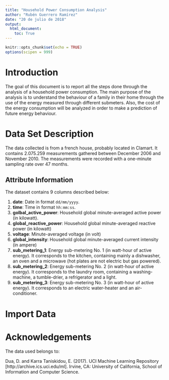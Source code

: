 ```yaml
---
title: "Household Power Consumption Analysis"
author: "Rubén Guerrero Ramírez"
date: "20 de julio de 2018"
output: 
  html_document:
    toc: True
---
```


```r
knitr::opts_chunk$set(echo = TRUE)
options(scipen = 999)
```

# Introduction

The goal of this document is to report all the steps done through the analysis of a household power consumption. 
The main purpose of the analysis is to understand the behaviour of a family in their home through the use of the energy measured through different submeters. Also, the cost of the energy consumption will be analyzed in order to make a prediction of future energy behaviour.  

# Data Set Description

The data collected is from a french house, probably located in Clamart. It contains 2.075.259 measurements gathered between December 2006 and November 2010. The measurements were recorded with a one-minute sampling rate over 47 months.

## Attribute Information

The dataset contains 9 columns described below:

 1. **date**: Date in format `dd/mm/yyyy`.
 2. **time**: Time in format `hh:mm:ss`.
 3. **golbal_active_power**: Household global minute-averaged active power (in kilowatt).
 4. **global_reactive_power**: Household global minute-averaged reactive power (in kilowatt) 
 5. **voltage**: Minute-averaged voltage (in volt) 
 6. **global_intensity**: Household global minute-averaged current intensity (in ampere) 
 7. **sub_metering_1**: Energy sub-metering No. 1 (in watt-hour of active energy). It corresponds to the kitchen, containing mainly a dishwasher, an oven and a microwave (hot plates are not electric but gas powered). 
 8. **sub_metering_2**: Energy sub-metering No. 2 (in watt-hour of active energy). It corresponds to the laundry room,  containing a washing-machine, a tumble-drier, a refrigerator and a light. 
 9. **sub_metering_3**: Energy sub-metering No. 3 (in watt-hour of active energy). It corresponds to an electric water-heater and an air-conditioner.

# Import Data



# Acknowledgements

The data used belongs to:

  Dua, D. and Karra Taniskidou, E. (2017). UCI Machine Learning Repository [http://archive.ics.uci.edu/ml]. Irvine, CA: University of California, School of Information and Computer Science. 